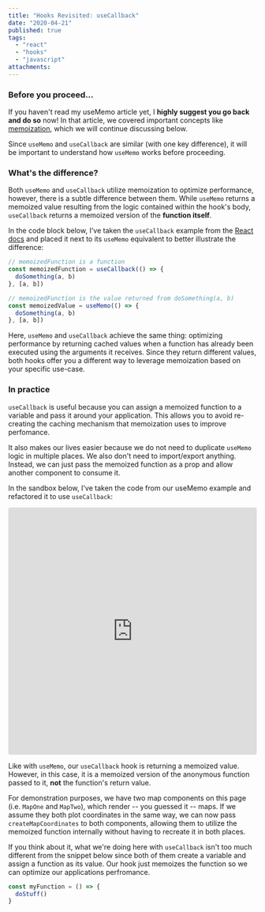 ```yaml
---
title: "Hooks Revisited: useCallback"
date: "2020-04-21"
published: true
tags:
  - "react"
  - "hooks"
  - "javascript"
attachments:
---
```



### Before you proceed...

If you haven't read my <Link to="/hooks-usememo">useMemo</Link> article yet, I **highly suggest you go back and do so** now! In that article, we covered important concepts like [memoization](https://en.wikipedia.org/wiki/Memoization), which we will continue discussing below.

Since `useMemo` and `useCallback` are similar (with one key difference), it will be important to understand how `useMemo` works before proceeding.

### What's the difference?

Both `useMemo` and `useCallback` utilize memoization to optimize performance, however, there is a subtle difference between them. While `useMemo` returns a memoized value resulting from the logic contained within the hook's body, `useCallback` returns a memoized version of the **function itself**.

In the code block below, I've taken the `useCallback` example from the [React docs](https://reactjs.org/docs/hooks-reference.html#usecallback) and placed it next to its `useMemo` equivalent to better illustrate the difference:

```javascript
// memoizedFunction is a function
const memoizedFunction = useCallback(() => {
  doSomething(a, b)
}, [a, b])

// memoizedFunction is the value returned from doSomething(a, b)
const memoizedValue = useMemo(() => {
  doSomething(a, b)
}, [a, b])
```

Here, `useMemo` and `useCallback` achieve the same thing: optimizing performance by returning cached values when a function has already been executed using the arguments it receives. Since they return different values, both hooks offer you a different way to leverage memoization based on your specific use-case.

### In practice

`useCallback` is useful because you can assign a memoized function to a variable and pass it around your application. This allows you to avoid re-creating the caching mechanism that memoization uses to improve perfomance.

It also makes our lives easier because we do not need to duplicate `useMemo` logic in multiple places. We also don't need to import/export anything. Instead, we can just pass the memoized function as a prop and allow another component to consume it.

In the sandbox below, I've taken the code from our <Link to="/hooks-usecallback">useMemo</Link> example and refactored it to use `useCallback`:

<iframe
  src="https://codesandbox.io/embed/upbeat-bouman-89w2p?fontsize=14&hidenavigation=1&theme=dark"
  style="width:100%; height:500px; border:0; border-radius: 4px; overflow:hidden;"
  title="hooks/useCallback"
  allow="accelerometer; ambient-light-sensor; camera; encrypted-media; geolocation; gyroscope; hid; microphone; midi; payment; usb; vr"
  sandbox="allow-forms allow-modals allow-popups allow-presentation allow-same-origin allow-scripts"
></iframe>

Like with `useMemo`, our `useCallback` hook is returning a memoized value. However, in this case, it is a memoized version of the anonymous function passed to it, **not** the function's return value.

For demonstration purposes, we have two map components on this page (i.e. `MapOne` and `MapTwo`), which render -- you guessed it -- maps. If we assume they both plot coordinates in the same way, we can now pass `createMapCoordinates` to both components, allowing them to utilize the memoized function internally without having to recreate it in both places.

If you think about it, what we're doing here with `useCallback` isn't too much different from the snippet below since both of them create a variable and assign a function as its value. Our hook just memoizes the function so we can optimize our applications perfromance.

```javascript
const myFunction = () => {
  doStuff()
}
```
